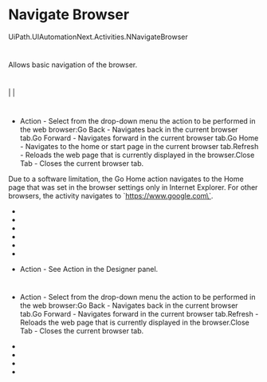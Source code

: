 ﻿# Navigate Browser

UiPath.UIAutomationNext.Activities.NNavigateBrowser

# 

Allows basic navigation of the browser.





# 

|  |

# 



* Action - Select from the drop-down menu the action to be performed in the web browser:Go Back - Navigates back in the current browser tab.Go Forward - Navigates forward in the current browser tab.Go Home - Navigates to the home or start page in the current browser tab.Refresh - Reloads the web page that is currently displayed in the browser.Close Tab - Closes the current browser tab.

Due to a software limitation, the Go Home action navigates to the Home
                    page that was set in the browser settings only in Internet Explorer. For
                    other browsers, the activity navigates to
                        \`https://www.google.com\`.





* 
* 
* 
* 
* 



* 



* Action - See Action in the Designer panel.

# 

* Action - Select from the drop-down menu the action to be performed in the web browser:Go Back - Navigates back in the current browser tab.Go Forward - Navigates forward in the current browser tab.Refresh - Reloads the web page that is currently displayed in the browser.Close Tab - Closes the current browser tab.





* 
* 
* 
*
